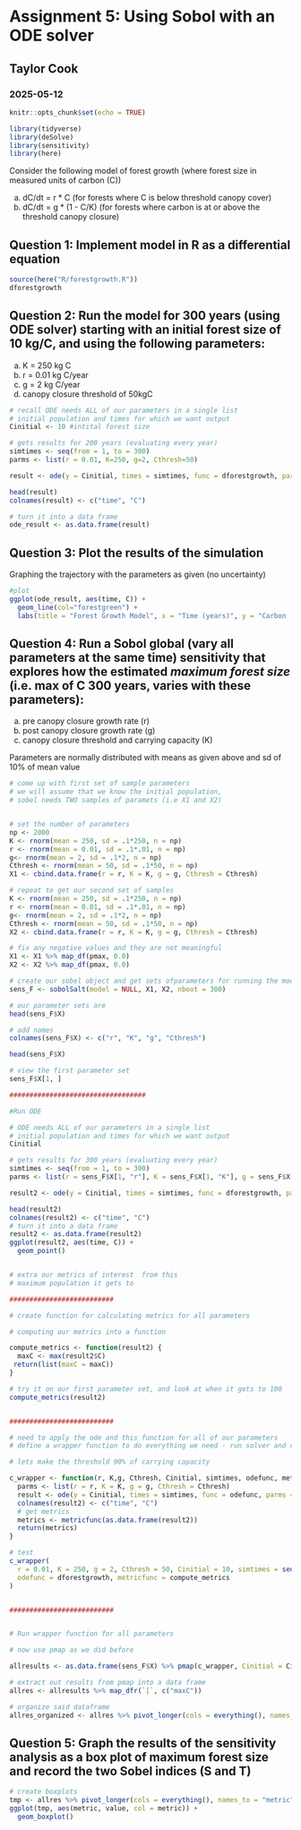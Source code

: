 # Assignment 5: Using Sobol with an ODE solver

## Taylor Cook

### 2025-05-12

```r
knitr::opts_chunk$set(echo = TRUE)

library(tidyverse)
library(deSolve)
library(sensitivity)
library(here)
```

Consider the following model of forest growth (where forest size in measured units of carbon (C))

a.  dC/dt = r \* C (for forests where C is below threshold canopy cover)
b.  dC/dt = g \* (1 - C/K) (for forests where carbon is at or above the threshold canopy closure)

## Question 1: Implement model in R as a differential equation

```r
source(here("R/forestgrowth.R"))
dforestgrowth
```

## Question 2: Run the model for 300 years (using ODE solver) starting with an initial forest size of 10 kg/C, and using the following parameters:

a.  K = 250 kg C
b.  r = 0.01 kg C/year
c.  g = 2 kg C/year
d.  canopy closure threshold of 50kgC

```r
# recall ODE needs ALL of our parameters in a single list
# initial population and times for which we want output
Cinitial <- 10 #intital forest size

# gets results for 200 years (evaluating every year)
simtimes <- seq(from = 1, to = 300)
parms <- list(r = 0.01, K=250, g=2, Cthresh=50)

result <- ode(y = Cinitial, times = simtimes, func = dforestgrowth, parms = parms)

head(result)
colnames(result) <- c("time", "C")

# turn it into a data frame
ode_result <- as.data.frame(result)


```

## Question 3: Plot the results of the simulation

Graphing the trajectory with the parameters as given (no uncertainty)

```r
#plot
ggplot(ode_result, aes(time, C)) +
  geom_line(col="forestgreen") +
  labs(title = "Forest Growth Model", x = "Time (years)", y = "Carbon (kg C)")
```

## Question 4: Run a Sobol global (vary all parameters at the same time) sensitivity that explores how the estimated *maximum forest size* (i.e. max of C 300 years, varies with these parameters):

a.  pre canopy closure growth rate (r)
b.  post canopy closure growth rate (g)
c.  canopy closure threshold and carrying capacity (K)

Parameters are normally distributed with means as given above and sd of 10% of mean value

```r

# come up with first set of sample parameters
# we will assume that we know the initial population,
# sobel needs TWO samples of paramets (i.e X1 and X2)


# set the number of parameters
np <- 2000
K <- rnorm(mean = 250, sd = .1*250, n = np)
r <- rnorm(mean = 0.01, sd = .1*.01, n = np)
g<- rnorm(mean = 2, sd = .1*2, n = np)
Cthresh <- rnorm(mean = 50, sd = .1*50, n = np)
X1 <- cbind.data.frame(r = r, K = K, g = g, Cthresh = Cthresh)

# repeat to get our second set of samples
K <- rnorm(mean = 250, sd = .1*250, n = np)
r <- rnorm(mean = 0.01, sd = .1*.01, n = np)
g<- rnorm(mean = 2, sd = .1*2, n = np)
Cthresh <- rnorm(mean = 50, sd = .1*50, n = np)
X2 <- cbind.data.frame(r = r, K = K, g = g, Cthresh = Cthresh)

# fix any negative values and they are not meaningful
X1 <- X1 %>% map_df(pmax, 0.0)
X2 <- X2 %>% map_df(pmax, 0.0)

# create our sobel object and get sets ofparameters for running the model
sens_F <- sobolSalt(model = NULL, X1, X2, nboot = 300)

# our parameter sets are
head(sens_F$X)

# add names
colnames(sens_F$X) <- c("r", "K", "g", "Cthresh")

head(sens_F$X)

# view the first parameter set
sens_F$X[1, ] 

##################################

#Run ODE

# ODE needs ALL of our parameters in a single list
# initial population and times for which we want output
Cinitial

# gets results for 300 years (evaluating every year)
simtimes <- seq(from = 1, to = 300)
parms <- list(r = sens_F$X[1, "r"], K = sens_F$X[1, "K"], g = sens_F$X[1, "g"], Cthresh = sens_F$X[1, "Cthresh"] )

result2 <- ode(y = Cinitial, times = simtimes, func = dforestgrowth, parms = parms)

head(result2)
colnames(result2) <- c("time", "C")
# turn it into a data frame
result2 <- as.data.frame(result2)
ggplot(result2, aes(time, C)) +
  geom_point()


# extra our metrics of interest  from this
# maximum population it gets to

##########################

# create function for calculating metrics for all parameters

# computing our metrics into a function

compute_metrics <- function(result2) {
  maxC <- max(result2$C)
 return(list(maxC = maxC))
}

# try it on our first parameter set, and look at when it gets to 100
compute_metrics(result2)


##########################

# need to apply the ode and this function for all of our parameters
# define a wrapper function to do everything we need - run solver and compute metrics - and send back results for each parameter

# lets make the threshold 90% of carrying capacity

c_wrapper <- function(r, K,g, Cthresh, Cinitial, simtimes, odefunc, metricfunc) {
  parms <- list(r = r, K = K, g = g, Cthresh = Cthresh)
  result <- ode(y = Cinitial, times = simtimes, func = odefunc, parms = parms, method="euler")
  colnames(result2) <- c("time", "C")
  # get metrics
  metrics <- metricfunc(as.data.frame(result2))
  return(metrics)
}

# test
c_wrapper(
  r = 0.01, K = 250, g = 2, Cthresh = 50, Cinitial = 10, simtimes = seq(from = 1, to = 300),
  odefunc = dforestgrowth, metricfunc = compute_metrics
)


##########################


# Run wrapper function for all parameters

# now use pmap as we did before

allresults <- as.data.frame(sens_F$X) %>% pmap(c_wrapper, Cinitial = Cinitial, simtimes = simtimes, odefunc = dforestgrowth, metricfunc = compute_metrics)

# extract out results from pmap into a data frame
allres <- allresults %>% map_dfr(`[`, c("maxC"))

# organize said dataframe
allres_organized <- allres %>% pivot_longer(cols = everything(), names_to = "metric", values_to = "value")


```

## Question 5: Graph the results of the sensitivity analysis as a box plot of maximum forest size and record the two Sobel indices (S and T)


```r
# create boxplots
tmp <- allres %>% pivot_longer(cols = everything(), names_to = "metric", values_to = "value")
ggplot(tmp, aes(metric, value, col = metric)) +
  geom_boxplot()
```



